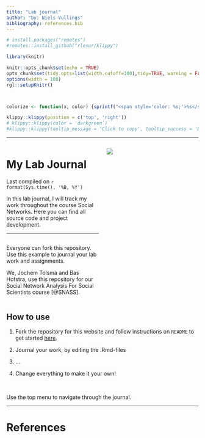 ```yaml
---
title: "Lab journal"
author: "by: Niels Vullings"
bibliography: references.bib
---
```


```r
# install.packages("remotes")
#remotes::install_github("rlesur/klippy")
```

```r
library(knitr)

knitr::opts_chunk$set(echo = TRUE)
opts_chunk$set(tidy.opts=list(width.cutoff=100),tidy=TRUE, warning = FALSE, message = FALSE,comment = "#>", cache=TRUE, class.source=c("test"), class.output=c("test2"))
options(width = 100)
rgl::setupKnitr()



colorize <- function(x, color) {sprintf("<span style='color: %s;'>%s</span>", color, x) }

```

```r
klippy::klippy(position = c('top', 'right'))
# klippy::klippy(color = 'darkgreen')
#klippy::klippy(tooltip_message = 'Click to copy', tooltip_success = 'Done')
```

------------------------------------------------------------------------

::: columns
::: {.column width="50%"}
# My Lab Journal

Last compiled on `r format(Sys.time(), '%B, %Y')`

In this lab journal, I will track my work throughout the course Social Networks. Here you can find all source code and project development. <br>

------------------------------------------------------------------------

## 

Everyone can fork this repository. Use this example to journal your lab work and assignments.

We, Jochem Tolsma and Bas Hofstra, use this repository for our Social Network Analysis For Social Scientists course [@SNASS].
:::

::: {.column width="50%"}
![](images/cover.jpg)
:::
:::

## How to use

1.  Fork the repository for this website and follow instructions on `README` to get started [here](https://github.com/JochemTolsma/labjournal).

2.  Journal your work, by editing the .Rmd-files

3.  ...

4.  Change everything to make it your own!

<br>

Use the top menu to navigate through the journal.

------------------------------------------------------------------------

# References
